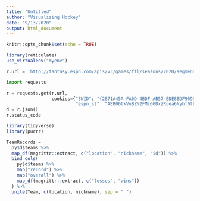 ---
title: "Untitled"
author: "Visualizing Hockey"
date: "9/13/2020"
output: html_document
---

```{r setup, include=FALSE}
knitr::opts_chunk$set(echo = TRUE)
```

```{r}
library(reticulate)
use_virtualenv("myenv")
```

```{python}
r.url = 'http://fantasy.espn.com/apis/v3/games/ffl/seasons/2020/segments/0/leagues/128648?view=mDraftDetail&view=mLiveScoring&view=mMatchupScore&view=mPendingTransactions&view=mPositionalRatings&view=mSettings&view=mTeam&view=modular&view=mNav&view=mMatchupScore'

import requests

r = requests.get(r.url,
                 cookies={"SWID": "{2871A45A-FA0D-4BDF-AB57-EDE8BDF90998}",
                          "espn_s2": "AEB06tkVnBZ%2FMi6GDxZRcea6Nyhf0tL2bvjaEr8nrXjZRhQFdc8XOUgJJCqxGKYJt2Q30gdCUaEd%2F%2Bt2NquHSqa8nbjnLp2ba4f%2BJBwqV0trbqOeC%2Fz7Zf11Cdaqz7eWTXCJx0lEGKWyrrrSrBMWF5L1BXSb39LyQGqrfUtkwJPMlYi9sRFL%2By9JvK1SrCiq8gQisG5Iu83z%2FD%2BMtuAgu2KKVs%2FyOjvxciUN5BThms9s87DOdFZfghI2emtm%2FjPe0LRRoURzHivIvO4bfKA0dwwE"})
d = r.json()
r.status_code
```

```{r}
library(tidyverse)
library(purrr)

TeamRecords =
  py$d$teams %>%
  map_df(magrittr::extract, c("location", "nickname", "id")) %>%
  bind_cols(
    py$d$teams %>%
    map("record") %>%
    map("overall") %>%
    map_df(magrittr::extract, c("losses", "wins"))
  ) %>%
  unite(Team, c(location, nickname), sep = " ")
```


